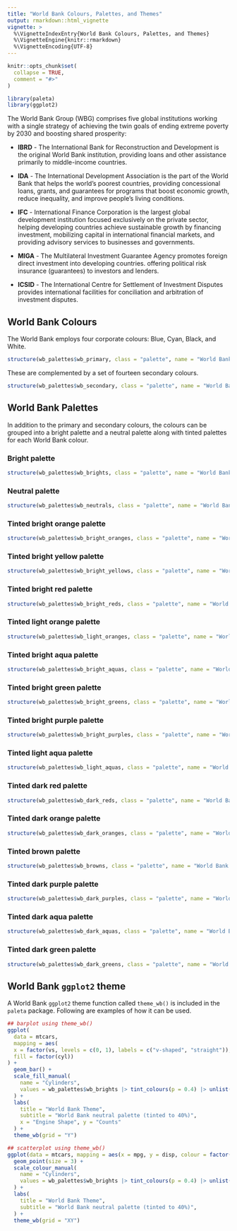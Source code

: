 ```yaml
---
title: "World Bank Colours, Palettes, and Themes"
output: rmarkdown::html_vignette
vignette: >
  %\VignetteIndexEntry{World Bank Colours, Palettes, and Themes}
  %\VignetteEngine{knitr::rmarkdown}
  %\VignetteEncoding{UTF-8}
---
```


```r
knitr::opts_chunk$set(
  collapse = TRUE,
  comment = "#>"
)
```

```r
library(paleta)
library(ggplot2)
```

The World Bank Group (WBG) comprises five global institutions working with a single strategy of achieving the twin goals of ending extreme poverty by 2030 and boosting shared prosperity:

* **IBRD** - The International Bank for Reconstruction and Development is the original World Bank institution, providing loans and other assistance primarily to middle-income countries.

* **IDA** - The International Development Association is the part of the World Bank that helps the world’s poorest countries, providing concessional loans, grants, and guarantees for programs that boost economic growth, reduce inequality, and improve people’s living conditions.

* **IFC** - International Finance Corporation is the largest global development institution focused exclusively on the private sector, helping developing countries achieve sustainable growth by financing investment, mobilizing capital in international financial markets, and providing advisory services to businesses and governments.

* **MIGA** - The Multilateral Investment Guarantee Agency promotes foreign direct investment into developing countries. offering political risk insurance (guarantees) to investors and lenders.

* **ICSID** - The International Centre for Settlement of Investment Disputes provides international facilities for conciliation and arbitration of investment disputes.

## World Bank Colours

The World Bank employs four corporate colours: Blue, Cyan, Black, and White.

```r
structure(wb_palettes$wb_primary, class = "palette", name = "World Bank Primary Colours")
```

These are complemented by a set of fourteen secondary colours.

```r
structure(wb_palettes$wb_secondary, class = "palette", name = "World Bank Secondary Colours")
```

## World Bank Palettes

In addition to the primary and secondary colours, the colours can be grouped into a bright palette and a neutral palette along with tinted palettes for each World Bank colour.

### Bright palette

```r
structure(wb_palettes$wb_brights, class = "palette", name = "World Bank Bright Palette")
```

### Neutral palette

```r
structure(wb_palettes$wb_neutrals, class = "palette", name = "World Bank Neutral Palette")
```

### Tinted bright orange palette

```r
structure(wb_palettes$wb_bright_oranges, class = "palette", name = "World Bank Bright Oranges Palette")
```

### Tinted bright yellow palette

```r
structure(wb_palettes$wb_bright_yellows, class = "palette", name = "World Bank Bright Yellows Palette")
```

### Tinted bright red palette

```r
structure(wb_palettes$wb_bright_reds, class = "palette", name = "World Bank Bright Reds Palette")
```

### Tinted light orange palette

```r
structure(wb_palettes$wb_light_oranges, class = "palette", name = "World Bank Light Oranges Palette")
```

### Tinted bright aqua palette

```r
structure(wb_palettes$wb_bright_aquas, class = "palette", name = "World Bank Bright Aquas Palette")
```

### Tinted bright green palette

```r
structure(wb_palettes$wb_bright_greens, class = "palette", name = "World Bank Bright Greens Palette")
```

### Tinted bright purple palette

```r
structure(wb_palettes$wb_bright_purples, class = "palette", name = "World Bank Bright Purples Palette")
```

### Tinted light aqua palette

```r
structure(wb_palettes$wb_light_aquas, class = "palette", name = "World Bank Light Aquas Palette")
```

### Tinted dark red palette

```r
structure(wb_palettes$wb_dark_reds, class = "palette", name = "World Bank Dark Reds Palette")
```

### Tinted dark orange palette

```r
structure(wb_palettes$wb_dark_oranges, class = "palette", name = "World Bank Dark Oranges Palette")
```

### Tinted brown palette

```r
structure(wb_palettes$wb_browns, class = "palette", name = "World Bank Browns Palette")
```

### Tinted dark purple palette

```r
structure(wb_palettes$wb_dark_purples, class = "palette", name = "World Bank Dark Purples Palette")
```

### Tinted dark aqua palette

```r
structure(wb_palettes$wb_dark_aquas, class = "palette", name = "World Bank Dark Aquas Palette")
```

### Tinted dark green palette

```r
structure(wb_palettes$wb_dark_greens, class = "palette", name = "World Bank Dark Greens Palette")
```

## World Bank `ggplot2` theme

A World Bank `ggplot2` theme function called `theme_wb()` is included in the `paleta` package. Following are examples of how it can be used.

```r
## barplot using theme_wb()
ggplot(
  data = mtcars,
  mapping = aes(
  x = factor(vs, levels = c(0, 1), labels = c("v-shaped", "straight")),
  fill = factor(cyl))
) +
  geom_bar() +
  scale_fill_manual(
    name = "Cylinders", 
    values = wb_palettes$wb_brights |> tint_colours(p = 0.4) |> unlist()
  ) +
  labs(
    title = "World Bank Theme",
    subtitle = "World Bank neutral palette (tinted to 40%)",
    x = "Engine Shape", y = "Counts"
  ) +
  theme_wb(grid = "Y")
```

```r
## scatterplot using theme_wb()
ggplot(data = mtcars, mapping = aes(x = mpg, y = disp, colour = factor(cyl))) +
  geom_point(size = 3) +
  scale_colour_manual(
    name = "Cylinders", 
    values = wb_palettes$wb_brights |> tint_colours(p = 0.4) |> unlist()
  ) +
  labs(
    title = "World Bank Theme",
    subtitle = "World Bank neutral palette (tinted to 40%)",
  ) +
  theme_wb(grid = "XY")
```
